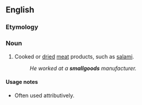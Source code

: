 ==English==

===Etymology===
{{compound|small|goods}}

===Noun===
{{en-noun|-}}

# {{Australia}} Cooked or [[dried]] [[meat]] products, such as [[salami]].
#: ''He worked at a '''smallgoods''' manufacturer.''

====Usage notes====
* Often used attributively.